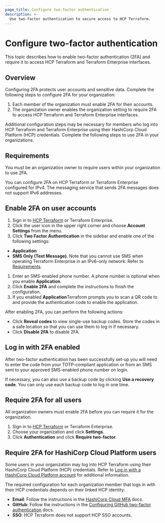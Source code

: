 ```yaml
---
page_title: Configure two-factor authentication
description: >-
  Use two-factor authentication to secure access to HCP Terraform.
---
```


# Configure two-factor authentication

This topic describes how to enable two-factor authentication (2FA) and require it to access HCP Terraform and Terraform Enterprise interfaces. 

## Overview 

Configuring 2FA protects user accounts and sensitive data. Complete the following steps to configure 2FA for your organization:

1. Each member of the organization must enable 2FA for their accounts.
1. The organization owner enables the organization setting to require 2FA to access HCP Terraform and Terraform Enterprise interfaces.

Additional configuration steps may be necessary for members who log into HCP Terraform and Terraform Enterprise using their HashiCorp Cloud Platform (HCP) credentials. Complete the following steps to use 2FA in your organizations. 

## Requirements

You must be an organization owner to require users within your organization to use 2FA.

You can configure 2FA on HCP Terraform or Terraform Enterprise configured for IPv4. The messaging service that sends 2FA messages does not support IPv6 addresses. 

[permissions-citation]: #intentionally-unused---keep-for-maintainers

## Enable 2FA on user accounts

1. Sign in to [HCP Terraform](https://app.terraform.io/) or Terraform Enterprise.
1. Click the user icon in the upper right corner and choose **Account Settings** from the menu.
1. Click **Two Factor Authentication** in the sidebar and enable one of the following settings:
  - **Application**  
  - **SMS Only (Text Message)**. Note that you cannot use SMS when operating Terraform Enterprise in an IPv6-only network. Refer to [Requirements](#requirements). 
1. Enter an SMS-enabled phone number. A phone number is optional when you enable **Application**.
1. Click **Enable 2FA** and complete the instructions to finish the configuration. 
1. If you enabled **Application**Terraform prompts you to scan a QR code to and provide the authentication code to enable the application.

After enabling 2FA, you can perform the following actions:

- Click **Reveal codes** to view single-use backup codes. Store the codes in a safe location so that you can use them to log in if necessary. 
- Click **Disable 2FA** to disable 2FA.

## Log in with 2FA enabled

After two-factor authentication has been successfully set-up you will need to enter the code from your TOTP-compliant application or from an SMS sent to your approved SMS-enabled phone number on login.

If necessary, you can also use a backup code by clicking **Use a recovery code**. You can only use each backup code to log in one time.

## Require 2FA for all users

All organization owners must enable 2FA before you can require it for the organization.

1. Sign in to [HCP Terraform](https://app.terraform.io/) or Terraform Enterprise. 
1. Choose your organization and click **Settings**.
1. Click **Authentication** and click **Require two-factor**. 

## Require 2FA for HashiCorp Cloud Platform users 

Some users in your organization may log into HCP Terraform using their HashiCorp Cloud Platform (HCP) credentials. Refer to [Log in with a HashiCorp Cloud Platform account](/terraform/cloud-docs/users-teams-organizations/users#log-in-with-a-hashicorp-cloud-platform-account) for additional information.

The required configuration for each organization member that logs in with their HCP credentials depends on their linked HCP identity:

- **Email**: Follow the instructions in the [HashiCorp Cloud MFA](/hcp/docs/hcp/admin/iam/mfa) docs.
- **GitHub**: Follow the instructions in the [Configuring GitHub two-factor authentication](https://docs.github.com/en/authentication/securing-your-account-with-two-factor-authentication-2fa/configuring-two-factor-authentication) docs.
- **SSO**: HCP Terraform does not support HCP SSO accounts.    